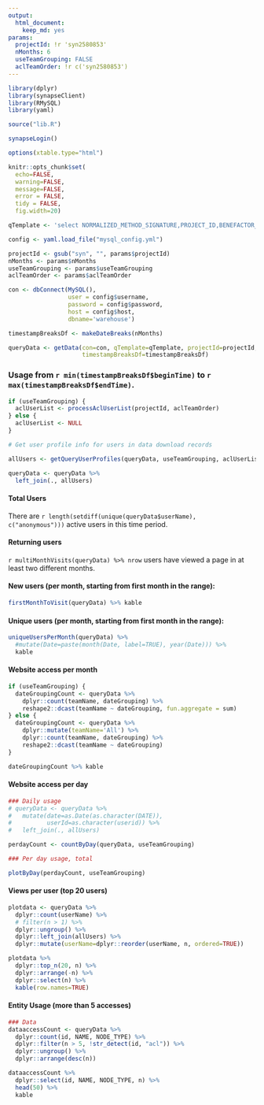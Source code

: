 ```yaml
---
output: 
  html_document: 
    keep_md: yes
params:
  projectId: !r 'syn2580853'
  nMonths: 6
  useTeamGrouping: FALSE
  aclTeamOrder: !r c('syn2580853')
---
```


```r
library(dplyr)
library(synapseClient)
library(RMySQL)
library(yaml)

source("lib.R")

synapseLogin()

options(xtable.type="html")

knitr::opts_chunk$set(
  echo=FALSE,
  warning=FALSE,
  message=FALSE,
  error = FALSE,
  tidy = FALSE,
  fig.width=20)

qTemplate <- 'select NORMALIZED_METHOD_SIGNATURE,PROJECT_ID,BENEFACTOR_ID,PARENT_ID,ENTITY_ID,CONVERT(AR.TIMESTAMP, CHAR) AS TIMESTAMP,RESPONSE_STATUS,DATE,USER_ID,NODE_TYPE,N.NAME from ACCESS_RECORD AR, PROCESSED_ACCESS_RECORD PAR, NODE_SNAPSHOT N, (select distinct ID from NODE_SNAPSHOT where PROJECT_ID = "%s") NODE where AR.TIMESTAMP Between %s AND %s and AR.SESSION_ID = PAR.SESSION_ID and AR.TIMESTAMP = PAR.TIMESTAMP and PAR.ENTITY_ID = NODE.ID and N.ID = NODE.ID and CLIENT = "WEB" AND (PAR.NORMALIZED_METHOD_SIGNATURE = "GET /entity/#/bundle" OR PAR.NORMALIZED_METHOD_SIGNATURE = "GET /entity/#/version/#/bundle" OR PAR.NORMALIZED_METHOD_SIGNATURE = "GET /entity/#/wiki2" OR PAR.NORMALIZED_METHOD_SIGNATURE = "GET /entity/#/wiki2/#");'

```

```r
config <- yaml.load_file("mysql_config.yml")

projectId <- gsub("syn", "", params$projectId)
nMonths <- params$nMonths
useTeamGrouping <- params$useTeamGrouping
aclTeamOrder <- params$aclTeamOrder

con <- dbConnect(MySQL(),
                 user = config$username,
                 password = config$password,
                 host = config$host,
                 dbname='warehouse')

timestampBreaksDf <- makeDateBreaks(nMonths)

```

```r
queryData <- getData(con=con, qTemplate=qTemplate, projectId=projectId,
                     timestampBreaksDf=timestampBreaksDf)

```
### Usage from `r min(timestampBreaksDf$beginTime)` to `r max(timestampBreaksDf$endTime)`.

```r
if (useTeamGrouping) {
  aclUserList <- processAclUserList(projectId, aclTeamOrder)
} else {
  aclUserList <- NULL
}
```

```r
# Get user profile info for users in data download records

allUsers <- getQueryUserProfiles(queryData, useTeamGrouping, aclUserList)

```

```r
queryData <- queryData %>%
  left_join(., allUsers)
```

#### Total Users
There are `r length(setdiff(unique(queryData$userName), c("anonymous")))` active users in this time period. 

#### Returning users
`r multiMonthVisits(queryData) %>% nrow` users have viewed a page in at least two different months.

#### New users (per month, starting from first month in the range):
```r
firstMonthToVisit(queryData) %>% kable
```

#### Unique users (per month, starting from first month in the range):
```r
uniqueUsersPerMonth(queryData) %>% 
  #mutate(Date=paste(month(Date, label=TRUE), year(Date))) %>%
  kable
```

#### Website access per month
```r
if (useTeamGrouping) {
  dateGroupingCount <- queryData %>%
    dplyr::count(teamName, dateGrouping) %>% 
    reshape2::dcast(teamName ~ dateGrouping, fun.aggregate = sum)
} else {
  dateGroupingCount <- queryData %>%
    dplyr::mutate(teamName='All') %>% 
    dplyr::count(teamName, dateGrouping) %>% 
    reshape2::dcast(teamName ~ dateGrouping)
}

dateGroupingCount %>% kable
```

#### Website access per day
```r
### Daily usage
# queryData <- queryData %>%
#   mutate(date=as.Date(as.character(DATE)),
#          userId=as.character(userid)) %>% 
#   left_join(., allUsers)

perdayCount <- countByDay(queryData, useTeamGrouping)
```

```r
### Per day usage, total

plotByDay(perdayCount, useTeamGrouping)
```

#### Views per user (top 20 users)
```r
plotdata <- queryData %>%
  dplyr::count(userName) %>%
  # filter(n > 1) %>% 
  dplyr::ungroup() %>% 
  dplyr::left_join(allUsers) %>% 
  dplyr::mutate(userName=dplyr::reorder(userName, n, ordered=TRUE))

plotdata %>% 
  dplyr::top_n(20, n) %>% 
  dplyr::arrange(-n) %>% 
  dplyr::select(n) %>% 
  kable(row.names=TRUE)
```

#### Entity Usage (more than 5 accesses)
```r
### Data
dataaccessCount <- queryData %>%
  dplyr::count(id, NAME, NODE_TYPE) %>% 
  dplyr::filter(n > 5, !str_detect(id, "acl")) %>%
  dplyr::ungroup() %>% 
  dplyr::arrange(desc(n))

dataaccessCount %>% 
  dplyr::select(id, NAME, NODE_TYPE, n) %>% 
  head(50) %>% 
  kable
```